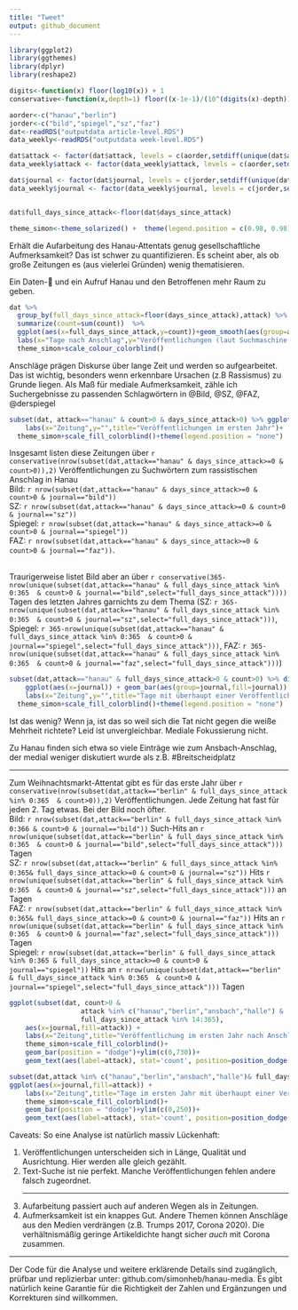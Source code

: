 ```yaml
---
title: "Tweet"
output: github_document
---
```


```r
library(ggplot2)
library(ggthemes)
library(dplyr)
library(reshape2)

digits<-function(x) floor(log10(x)) + 1
conservative<-function(x,depth=1) floor((x-1e-1)/(10^(digits(x)-depth)))*(10^(digits(x)-depth)) #round down numbers to consistently make statements like "over 300" when the number is e.g. 349

aorder<-c("hanau","berlin")
jorder<-c("bild","spiegel","sz","faz")
dat<-readRDS("outputdata article-level.RDS")
data_weekly<-readRDS("outputdata week-level.RDS")

dat$attack <- factor(dat$attack, levels = c(aorder,setdiff(unique(dat$attack),aorder)))
data_weekly$attack <- factor(data_weekly$attack, levels = c(aorder,setdiff(unique(data_weekly$attack),aorder)))

dat$journal <- factor(dat$journal, levels = c(jorder,setdiff(unique(dat$journal),jorder)))
data_weekly$journal <- factor(data_weekly$journal, levels = c(jorder,setdiff(unique(data_weekly$journal),jorder)))


dat$full_days_since_attack<-floor(dat$days_since_attack)

theme_simon<-theme_solarized() +  theme(legend.position = c(0.98, 0.98),legend.justification = c(1, 1))

```
Erhält die Aufarbeitung des Hanau-Attentats genug gesellschaftliche Aufmerksamkeit? Das ist schwer zu quantifizieren. Es scheint aber, als ob große Zeitungen es (aus vielerlei Gründen) wenig thematisieren.

Ein Daten-🧵 und ein Aufruf Hanau und den Betroffenen mehr Raum zu geben.
```r
dat %>%
  group_by(full_days_since_attack=floor(days_since_attack),attack) %>%
  summarize(count=sum(count))  %>% 
  ggplot(aes(x=full_days_since_attack,y=count))+geom_smooth(aes(group=attack,color=attack),method="loess",method.args = list(degree=0),span=14/365,n=10000,se=F)+xlim(c(-14,366))+
  labs(x="Tage nach Anschlag",y="Veröffentlichungen (laut Suchmaschine der jew. Zeitung)",title="Veröffentlichungen pro Tag (Gleitender 14-Tage Durchschnitt)")+guides(color=guide_legend(title="Anschlag"))+
  theme_simon+scale_colour_colorblind()

```

Anschläge prägen Diskurse über lange Zeit und werden so aufgearbeitet. Das ist wichtig, besonders wenn erkennbare Ursachen (z.B Rassismus) zu Grunde liegen. Als Maß für mediale Aufmerksamkeit, zähle ich Suchergebnisse zu passenden Schlagwörtern in @Bild, @SZ, @FAZ, @derspiegel

```r
subset(dat, attack=="hanau" & count>0 & days_since_attack>0) %>% ggplot(aes(x=journal)) + geom_bar(aes(fill=journal)) +
    labs(x="Zeitung",y="",title="Veröffentlichungen im ersten Jahr")+
  theme_simon+scale_fill_colorblind()+theme(legend.position = "none")
```

Insgesamt listen diese Zeitungen über `r conservative(nrow(subset(dat,attack=="hanau" & days_since_attack>=0 & count>0)),2)` Veröffentlichungen zu Suchwörtern zum rassistischen Anschlag in Hanau<br />
Bild: `r nrow(subset(dat,attack=="hanau" & days_since_attack>=0 & count>0 & journal=="bild"))`<br />
SZ: `r nrow(subset(dat,attack=="hanau" & days_since_attack>=0 & count>0 & journal=="sz"))`<br />
Spiegel: `r nrow(subset(dat,attack=="hanau" & days_since_attack>=0 & count>0 & journal=="spiegel"))`<br />
FAZ: `r nrow(subset(dat,attack=="hanau" & days_since_attack>=0 & count>0 & journal=="faz"))`.<br /><br />

Traurigerweise listet Bild aber an über `r conservative(365-nrow(unique(subset(dat,attack=="hanau" & full_days_since_attack %in% 0:365  & count>0 & journal=="bild",select="full_days_since_attack"))))` Tagen des letzten Jahres garnichts zu dem Thema 
(SZ: `r 365-nrow(unique(subset(dat,attack=="hanau" & full_days_since_attack %in% 0:365  & count>0 & journal=="sz",select="full_days_since_attack")))`,
Spiegel:  `r 365-nrow(unique(subset(dat,attack=="hanau" & full_days_since_attack %in% 0:365  & count>0 & journal=="spiegel",select="full_days_since_attack")))`,
FAZ:  `r 365-nrow(unique(subset(dat,attack=="hanau" & full_days_since_attack %in% 0:365  & count>0 & journal=="faz",select="full_days_since_attack")))`)

```r
subset(dat,attack=="hanau" & full_days_since_attack>0 & count>0) %>% distinct(journal,full_days_since_attack,journal) %>% 
    ggplot(aes(x=journal)) + geom_bar(aes(group=journal,fill=journal)) +
    labs(x="Zeitung",y="",title="Tage mit überhaupt einer Veröffentlichung zu Hanau")+
  theme_simon+scale_fill_colorblind()+theme(legend.position = "none")
```

Ist das wenig? Wenn ja, ist das so weil sich die Tat nicht gegen die weiße Mehrheit richtete? Leid ist unvergleichbar. Mediale Fokussierung nicht.

Zu Hanau finden sich etwa so viele Einträge wie zum Ansbach-Anschlag, der medial weniger diskutiert wurde als z.B. #Breitscheidplatz

<hr>
Zum Weihnachtsmarkt-Attentat gibt es für das erste Jahr über `r conservative(nrow(subset(dat,attack=="berlin" & full_days_since_attack %in% 0:365  & count>0)),2)`  Veröffentlichungen. Jede Zeitung hat fast für jeden 2. Tag etwas. Bei der Bild noch öfter.<br/>
Bild: `r nrow(subset(dat,attack=="berlin" & full_days_since_attack %in% 0:366 & count>0 & journal=="bild"))` Such-Hits  an `r nrow(unique(subset(dat,attack=="berlin" & full_days_since_attack %in% 0:365  & count>0 & journal=="bild",select="full_days_since_attack")))` Tagen<br/>
SZ: `r nrow(subset(dat,attack=="berlin" & full_days_since_attack %in% 0:365& full_days_since_attack>=0 & count>0 & journal=="sz"))` Hits  `r nrow(unique(subset(dat,attack=="berlin" & full_days_since_attack %in% 0:365  & count>0 & journal=="sz",select="full_days_since_attack")))` an Tagen<br/>
FAZ: `r nrow(subset(dat,attack=="berlin" & full_days_since_attack %in% 0:365& full_days_since_attack>=0 & count>0 & journal=="faz"))` Hits  an `r nrow(unique(subset(dat,attack=="berlin" & full_days_since_attack %in% 0:365  & count>0 & journal=="faz",select="full_days_since_attack")))` Tagen<br/>
Spiegel: `r nrow(subset(dat,attack=="berlin" & full_days_since_attack %in% 0:365 & full_days_since_attack>=0 & count>0 & journal=="spiegel"))` Hits  an `r nrow(unique(subset(dat,attack=="berlin" & full_days_since_attack %in% 0:365  & count>0 & journal=="spiegel",select="full_days_since_attack")))` Tagen

```r
ggplot(subset(dat, count>0 &
                  attack %in% c("hanau","berlin","ansbach","halle") & 
                  full_days_since_attack %in% 14:365),
    aes(x=journal,fill=attack)) +
    labs(x="Zeitung",title="Veröffentlichung im ersten Jahr nach Anschlag\n(ohne die ersten 2 Wochen)",y="")+
    theme_simon+scale_fill_colorblind()+
    geom_bar(position = "dodge")+ylim(c(0,730))+
    geom_text(aes(label=attack), stat='count', position=position_dodge(width=0.9), vjust=0,angle=80,hjust=0)+theme(legend.position = "none")

```
```r
subset(dat,attack %in% c("hanau","berlin","ansbach","halle")& full_days_since_attack %in% 14:365 & count>0) %>% distinct(journal,full_days_since_attack,attack) %>% 
ggplot(aes(x=journal,fill=attack)) +
    labs(x="Zeitung",title="Tage im ersten Jahr mit überhaupt einer Veröffentlichung zum Thema\n(ohne die ersten 2 Wochen)",y="")+
    theme_simon+scale_fill_colorblind()+
    geom_bar(position = "dodge")+ylim(c(0,250))+
    geom_text(aes(label=attack), stat='count', position=position_dodge(width=0.9), vjust=0,angle=80,hjust=0)+theme(legend.position = "none")

```





Caveats:
So eine Analyse ist natürlich massiv Lückenhaft:
<ol>
<li> Veröffentlichungen unterscheiden sich in Länge, Qualität und Ausrichtung. Hier werden alle gleich gezählt.</li>
<li> Text-Suche ist nie perfekt. Manche Veröffentlichungen fehlen andere falsch zugeordnet.</li>
<hr>
<li> Aufarbeitung passiert auch auf anderen Wegen als in Zeitungen.</li>
<li> Aufmerksamkeit ist ein knappes Gut. Andere Themen können Anschläge aus den Medien verdrängen (z.B. Trumps 2017, Corona 2020). Die verhältnismäßig geringe Artikeldichte hangt sicher *auch* mit Corona zusammen.</li>
</ol>
<hr>
Der Code für die Analyse und weitere erklärende Details sind zugänglich, prüfbar und replizierbar unter: github.com/simonheb/hanau-media.
Es gibt natürlich keine Garantie für die Richtigkeit der Zahlen und Ergänzungen und Korrekturen sind willkommen.

